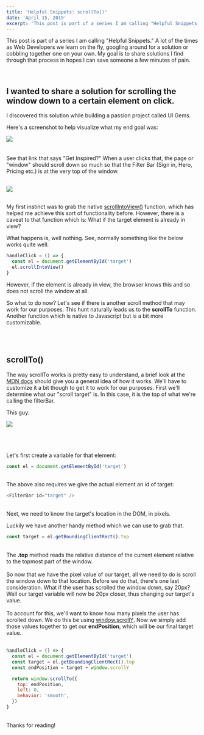 ```yaml
---
title: 'Helpful Snippets: scrollTo()'
date: 'April 15, 2019'
excerpt: 'This post is part of a series I am calling "Helpful Snippets." A lot of the times as Web Developers we learn on the fly, googling around for a solution or cobbling together one on your own. My goal is to share solutions I find through that process in hopes I can save someone a few minutes of pain.'
---
```


This post is part of a series I am calling "Helpful Snippets." A lot of the times as Web Developers we learn on the fly, googling around for a solution or cobbling together one on your own. My goal is to share solutions I find through that process in hopes I can save someone a few minutes of pain.

<br />

## I wanted to share a solution for scrolling the window down to a certain element on click.

I discovered this solution while building a passion project called UI Gems.

Here's a screenshot to help visualize what my end goal was:

<img
  style="margin: 0px 0px 20px"
  src="https://drive.google.com/uc?id=1U_5xsn_hCAlBJulUEbs6Ib0-yzgYoKO2"
/>

See that link that says "Get Inspired?" When a user clicks that, the page or "window" should scroll down so much so that the Filter Bar (Sign in, Hero, Pricing etc.) is at the very top of the window.

<img
  style="margin: 16px 0px"
  src="https://drive.google.com/uc?id=1bmj3w3O57uHQBDdprGBv2z0QYOkhtr-H"
/>

My first instinct was to grab the native <a href="https://developer.mozilla.org/en-US/docs/Web/API/Element/scrollIntoView" target="_blank" rel="noopener noreferrer">scrollIntoView()</a> function, which has helped me achieve this sort of functionality before. However, there is a caveat to that function which is: What if the target element is already in view?

What happens is, well nothing. See, normally something like the below works quite well:

```js
handleClick = () => {
  const el = document.getElementById('target')
  el.scrollIntoView()
}
```

However, if the element is already in view, the browser knows this and so does not scroll the window at all.

So what to do now? Let's see if there is another scroll method that may work for our purposes. This hunt naturally leads us to the <strong>scrollTo</strong> function. Another function which is native to Javascript but is a bit more customizable.

<br />
<br />

## scrollTo()

The way scrollTo works is pretty easy to understand, a brief look at the <a href="https://developer.mozilla.org/en-US/docs/Web/API/Window/scrollTo" target="_blank" rel="noopener noreferrer">MDN docs</a> should give you a general idea of how it works. We'll have to customize it a bit though to get it to work for our purposes. First we'll determine what our "scroll target" is. In this case, it is the top of what we're calling the filterBar.

This guy:

<img
  style="margin: 0px 0px 20px"
  src="https://drive.google.com/uc?id=1ajtn2M6_lqhCIThptX-Zoxwx-saLCB4a"
/>

<br />

Let's first create a variable for that element:

```js
const el = document.getElementById('target')
```

<br />
The above also requires we give the actual element an id of target:

```js
<FilterBar id="target" />
```

<br />
Next, we need to know the target's location in the DOM, in pixels.

Luckily we have another handy method which we can use to grab that.

```js
const target = el.getBoundingClientRect().top
```

<br />
The <strong>.top</strong> method reads the relative distance of the current element relative to the topmost part of the window.

<br />
<br />
So now that we have the pixel value of our target, all we need to do is scroll the window down to that location. Before we do that, there's one last consideration. What if the user has scrolled the window down, say 20px? Well our target variable will now be 20px closer, thus changing our target's value.
<br />
<br />
To account for this, we'll want to know how many pixels the user has scrolled down. We do this be using <a href="https://developer.mozilla.org/en-US/docs/Web/API/Window/scrollY" target="_blank" rel="noopener noreferrer">window.scrollY</a>. Now we simply add those values together to get our <strong>endPosition</strong>, which will be our final target value.

<br />
<br />

```js
handleClick = () => {
  const el = document.getElementById('target')
  const target = el.getBoundingClientRect().top
  const endPosition = target + window.scrollY

  return window.scrollTo({
    top: endPosition,
    left: 0,
    behavior: 'smooth',
  })
}
```

<br />
Thanks for reading!
